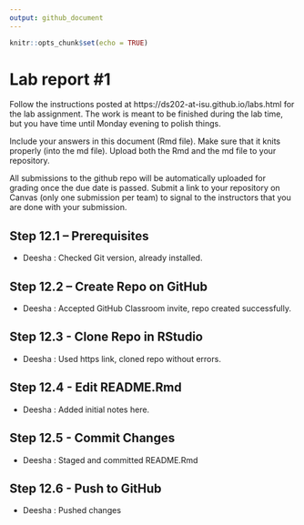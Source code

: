 ```yaml
---
output: github_document
---
```


<!-- README.md is generated from README.Rmd. Please edit the README.Rmd file -->


```r
knitr::opts_chunk$set(echo = TRUE)
```

# Lab report #1

Follow the instructions posted at https://ds202-at-isu.github.io/labs.html for the lab assignment. The work is meant to be finished during the lab time, but you have time until Monday evening to polish things.

Include your answers in this document (Rmd file). Make sure that it knits properly (into the md file). Upload both the Rmd and the md file to your repository.  

All submissions to the github repo will be automatically uploaded for grading once the due date is passed.
Submit a link to your repository on Canvas (only one submission per team) to signal to the instructors that you are done with your submission.

##  Step 12.1 – Prerequisites
- Deesha : Checked Git version, already installed. 




## Step 12.2 – Create Repo on GitHub
- Deesha :  Accepted GitHub Classroom invite, repo created successfully. 



## Step 12.3 - Clone Repo in RStudio 
- Deesha : Used https link, cloned repo without errors.



## Step 12.4 - Edit README.Rmd
- Deesha : Added initial notes here.


## Step 12.5 - Commit Changes
- Deesha : Staged and committed README.Rmd



## Step 12.6 - Push to GitHub
- Deesha : Pushed changes 
